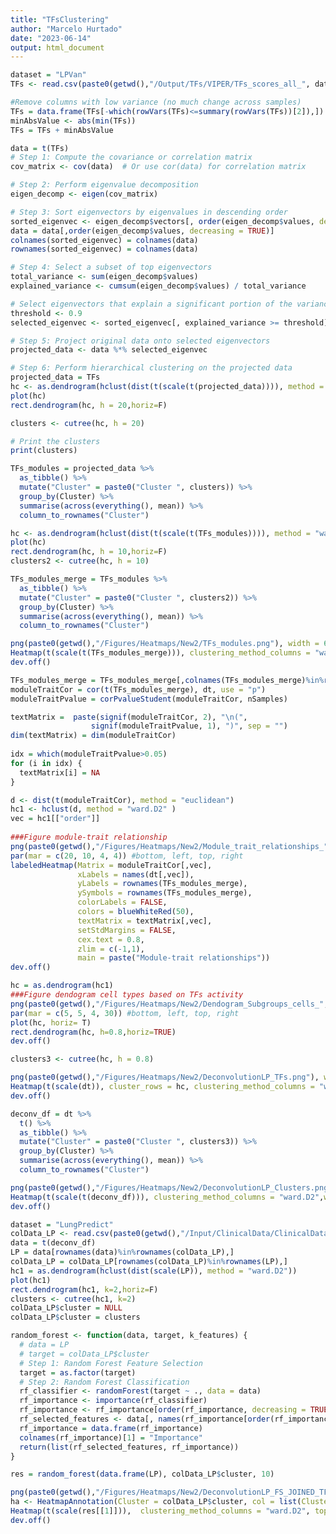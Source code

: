 ```yaml
---
title: "TFsClustering"
author: "Marcelo Hurtado"
date: "2023-06-14"
output: html_document
---
```


```r
dataset = "LPVan"
TFs <- read.csv(paste0(getwd(),"/Output/TFs/VIPER/TFs_scores_all_", dataset, ".csv"), row.names = 1)
```

```r
#Remove columns with low variance (no much change across samples)
TFs = data.frame(TFs[-which(rowVars(TFs)<=summary(rowVars(TFs))[2]),])
minAbsValue <- abs(min(TFs))
TFs = TFs + minAbsValue
```

```r
data = t(TFs)
# Step 1: Compute the covariance or correlation matrix
cov_matrix <- cov(data)  # Or use cor(data) for correlation matrix

# Step 2: Perform eigenvalue decomposition
eigen_decomp <- eigen(cov_matrix)

# Step 3: Sort eigenvectors by eigenvalues in descending order
sorted_eigenvec <- eigen_decomp$vectors[, order(eigen_decomp$values, decreasing = TRUE)]
data = data[,order(eigen_decomp$values, decreasing = TRUE)]
colnames(sorted_eigenvec) = colnames(data)
rownames(sorted_eigenvec) = colnames(data)

# Step 4: Select a subset of top eigenvectors
total_variance <- sum(eigen_decomp$values)
explained_variance <- cumsum(eigen_decomp$values) / total_variance

# Select eigenvectors that explain a significant portion of the variance
threshold <- 0.9
selected_eigenvec <- sorted_eigenvec[, explained_variance >= threshold]

# Step 5: Project original data onto selected eigenvectors
projected_data <- data %*% selected_eigenvec

# Step 6: Perform hierarchical clustering on the projected data
projected_data = TFs
hc <- as.dendrogram(hclust(dist(t(scale(t(projected_data)))), method = "ward.D2"))
plot(hc)
rect.dendrogram(hc, h = 20,horiz=F)

clusters <- cutree(hc, h = 20)

# Print the clusters
print(clusters)

```

```r
TFs_modules = projected_data %>%
  as_tibble() %>%
  mutate("Cluster" = paste0("Cluster ", clusters)) %>%
  group_by(Cluster) %>%
  summarise(across(everything(), mean)) %>%
  column_to_rownames("Cluster")

hc <- as.dendrogram(hclust(dist(t(scale(t(TFs_modules)))), method = "ward.D2"))
plot(hc)
rect.dendrogram(hc, h = 10,horiz=F)
clusters2 <- cutree(hc, h = 10)

TFs_modules_merge = TFs_modules %>%
  as_tibble() %>%
  mutate("Cluster" = paste0("Cluster ", clusters2)) %>%
  group_by(Cluster) %>%
  summarise(across(everything(), mean)) %>%
  column_to_rownames("Cluster")
```

```r
png(paste0(getwd(),"/Figures/Heatmaps/New2/TFs_modules.png"), width = 6000, height = 4500, res=250)
Heatmap(t(scale(t(TFs_modules_merge))), clustering_method_columns = "ward.D2", width = unit(30, "cm"), height = unit(20, "cm"), column_dend_height = unit(10, "cm"))
dev.off()
```

```r
TFs_modules_merge = TFs_modules_merge[,colnames(TFs_modules_merge)%in%rownames(dt)]
moduleTraitCor = cor(t(TFs_modules_merge), dt, use = "p")
moduleTraitPvalue = corPvalueStudent(moduleTraitCor, nSamples)

textMatrix =  paste(signif(moduleTraitCor, 2), "\n(",
                  signif(moduleTraitPvalue, 1), ")", sep = "")
dim(textMatrix) = dim(moduleTraitCor)
  
idx = which(moduleTraitPvalue>0.05)
for (i in idx) {
  textMatrix[i] = NA
}

d <- dist(t(moduleTraitCor), method = "euclidean")
hc1 <- hclust(d, method = "ward.D2" )
vec = hc1[["order"]]
  
###Figure module-trait relationship
png(paste0(getwd(),"/Figures/Heatmaps/New2/Module_trait_relationships_", dataset, ".png"), width = 3500, height = 1500, res=150)
par(mar = c(20, 10, 4, 4)) #bottom, left, top, right
labeledHeatmap(Matrix = moduleTraitCor[,vec],
               xLabels = names(dt[,vec]),
               yLabels = rownames(TFs_modules_merge),
               ySymbols = rownames(TFs_modules_merge),
               colorLabels = FALSE,
               colors = blueWhiteRed(50),
               textMatrix = textMatrix[,vec],
               setStdMargins = FALSE,
               cex.text = 0.8,
               zlim = c(-1,1),
               main = paste("Module-trait relationships"))
dev.off()
```
```r
hc = as.dendrogram(hc1)
###Figure dendogram cell types based on TFs activity 
png(paste0(getwd(),"/Figures/Heatmaps/New2/Dendogram_Subgroups_cells_", dataset, ".png"), width = 2500, height = 2500, res=150)
par(mar = c(5, 5, 4, 30)) #bottom, left, top, right
plot(hc, horiz= T)
rect.dendrogram(hc, h=0.8,horiz=TRUE)
dev.off()

clusters3 <- cutree(hc, h = 0.8)
```

```r
png(paste0(getwd(),"/Figures/Heatmaps/New2/DeconvolutionLP_TFs.png"), width = 6000, height = 4500, res=250)
Heatmap(t(scale(dt)), cluster_rows = hc, clustering_method_columns = "ward.D2",width = unit(30, "cm"), height = unit(35, "cm"), column_dend_height = unit(5, "cm"), show_heatmap_legend = F)
dev.off()
```
```r
deconv_df = dt %>%
  t() %>%
  as_tibble() %>%
  mutate("Cluster" = paste0("Cluster ", clusters3)) %>%
  group_by(Cluster) %>%
  summarise(across(everything(), mean)) %>%
  column_to_rownames("Cluster")
```

```r
png(paste0(getwd(),"/Figures/Heatmaps/New2/DeconvolutionLP_Clusters.png"), width = 6000, height = 4500, res=250)
Heatmap(t(scale(t(deconv_df))), clustering_method_columns = "ward.D2",width = unit(30, "cm"), height = unit(35, "cm"), column_dend_height = unit(5, "cm"), show_heatmap_legend = F)
dev.off()
```

```r
dataset = "LungPredict"
colData_LP <- read.csv(paste0(getwd(),"/Input/ClinicalData/ClinicalData_", dataset, ".csv"), row.names = 1)
data = t(deconv_df)
LP = data[rownames(data)%in%rownames(colData_LP),]
colData_LP = colData_LP[rownames(colData_LP)%in%rownames(LP),]
hc1 = as.dendrogram(hclust(dist(scale(LP)), method = "ward.D2"))
plot(hc1)
rect.dendrogram(hc1, k=2,horiz=F)
clusters <- cutree(hc1, k=2)
colData_LP$cluster = NULL
colData_LP$cluster = clusters

random_forest <- function(data, target, k_features) {
  # data = LP
  # target = colData_LP$cluster
  # Step 1: Random Forest Feature Selection
  target = as.factor(target)
  # Step 2: Random Forest Classification
  rf_classifier <- randomForest(target ~ ., data = data)
  rf_importance <- importance(rf_classifier)
  rf_importance <- rf_importance[order(rf_importance, decreasing = TRUE), ]
  rf_selected_features <- data[, names(rf_importance[order(rf_importance, decreasing = TRUE)][1:k_features])]
  rf_importance = data.frame(rf_importance)
  colnames(rf_importance)[1] = "Importance"
  return(list(rf_selected_features, rf_importance))
}

res = random_forest(data.frame(LP), colData_LP$cluster, 10)

png(paste0(getwd(),"/Figures/Heatmaps/New2/DeconvolutionLP_FS_JOINED_TFs.png"), width = 6000, height = 4500, res=250)
ha <- HeatmapAnnotation(Cluster = colData_LP$cluster, col = list(Cluster = c("1" = "green", "2" = "purple")))
Heatmap(t(scale(res[[1]])),  clustering_method_columns = "ward.D2", top_annotation = ha, width = unit(30, "cm"), height = unit(20, "cm"), column_dend_height = unit(10, "cm"), row_dend_width = unit(10, "cm"))
dev.off()
```

